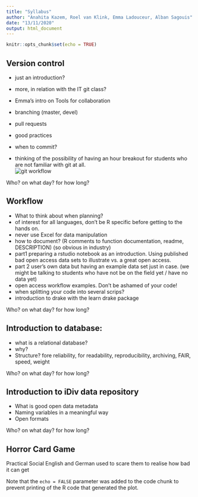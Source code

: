 ```yaml
---
title: "Syllabus"
author: "Anahita Kazem, Roel van Klink, Emma Ladouceur, Alban Sagouis"
date: "13/11/2020"
output: html_document
---
```


```r
knitr::opts_chunk$set(echo = TRUE)
```


## Version control
 - just an introduction?
 - more, in relation with the IT git class?
 - Emma's intro on Tools for collaboration
 - branching (master, devel)
 - pull requests
 - good practices
 - when to commit?

 - thinking of the possibility of having an hour breakout for students who are not familiar with git at all.  
 ![git workflow](git-workflow.png)

Who? on what day? for how long?

## Workflow
 - What to think about when planning?
 - of interest for all languages, don't be R specific before getting to the hands on.
 - never use Excel for data manipulation
 - how to document? (R comments to function documentation, readme, DESCRIPTION) (so obvious in industry)
 - part1 preparing a rstudio notebook as an introduction. Using published bad open access data sets to illustrate vs. a great open access.
 - part 2 user's own data but having an example data set just in case. (we might be talking to students who have not be on the field yet / have no data yet)
 - open access workflow examples. Don't be ashamed of your code!
 - when splitting your code into several scrips?
 - introduction to drake with the learn drake package  

Who? on what day? for how long?

## Introduction to database:
 - what is a relational database?
 - why?
 - Structure? fore reliability, for readability, reproducibility, archiving, FAIR, speed, weight

Who? on what day? for how long?  

## Introduction to iDiv data repository
 - What is good open data metadata
 - Naming variables in a meaningful way
 - Open formats
 
Who? on what day? for how long?  

## Horror Card Game  
Practical
Social
English and German
used to scare them to realise how bad it can get  

Note that the `echo = FALSE` parameter was added to the code chunk to prevent printing of the R code that generated the plot.  
  
  
  

